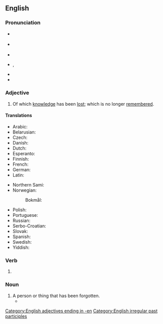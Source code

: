 ==English==

===Pronunciation===
* {{a|GenAm}} {{IPA|en|/fɚˈɡɑt.n̩/}}
*: {{a|New England}} {{IPA|en|/fəˈɡʌt.n̩/|/fɚˈɡʌt.n̩/}}
* {{a|RP}} {{IPA|en|/fəˈɡɒt.n̩/}}
* {{audio|en|en-us-forgotten.ogg|Audio (US)}}
* {{audio|en|en-us-ne-forgotten.ogg|Audio (New England)}}, {{audio|en|en-us-ne-2-forgotten.ogg|Audio (New England)}}
* {{rhymes|en|ɒtən}}
* {{hyphenation|en|for|got|ten}}

===Adjective===
{{en-adj}}

# Of which [[knowledge]] has been [[lost]]; which is no longer [[remember]]ed.

====Translations====
{{trans-top|of which knowledge has been lost, which is no longer remembered}}
* Arabic: {{t|ar|مَنْسِيّ}}
* Belarusian: {{t|be|забы́ты}}
* Czech: {{t|cs|zapomenutý}}
* Danish: {{t|da|glemt}}
* Dutch: {{t+|nl|vergeten}}
* Esperanto: {{t|eo|forgesita}}
* Finnish: {{t+|fi|unohdettu}}
* French: {{t+|fr|oublié}}
* German: {{t+|de|vergessen}}
* Latin: {{t|la|oblītus}}
{{trans-mid}}
* Northern Sami: {{t|se|vajálduvvan}}
* Norwegian:
*: Bokmål: {{t|nb|bortglemt}}
* Polish: {{t|pl|zapomniany}}
* Portuguese: {{t+|pt|esquecido}}
* Russian: {{t+|ru|забы́тый}}
* Serbo-Croatian: {{t|sh|zaboravljen}}
* Slovak: {{t|sk|zabudnutý}}
* Spanish: {{t+|es|olvidado}}
* Swedish: {{t+|sv|glömd}}
* Yiddish: {{t|yi|פֿאַרגעסן}}
{{trans-bottom}}

===Verb===
{{head|en|verb form}}

# {{inflection of|en|forget||past|part}}

===Noun===
{{en-noun}}

# A person or thing that has been forgotten.
#* {{quote-journal|en|date=December 31, 2007|author=Alan Feuer|title=Headliners of 07: A Subway Savior, Rampaging Rats, and a $12 Million Dog|work=New York Times|url=http://www.nytimes.com/2007/12/31/nyregion/31onehits.html
|passage=Luckily for these unfortunate '''forgottens''', New Year is approaching, a time when, despite the intuitions of the calendar, our thoughts often turn to the past.}}

[[Category:English adjectives ending in -en]]
[[Category:English irregular past participles]]